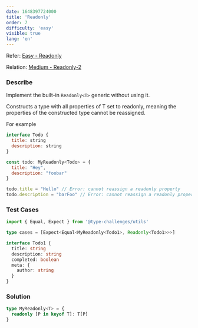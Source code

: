 ```yaml
---
date: 1648397724000
title: 'Readonly'
order: 7
difficulty: 'easy'
visible: true
lang: 'en'
---
```


Refer: [Easy - Readonly](https://github.com/type-challenges/type-challenges/blob/main/questions/00007-easy-readonly/README.md)

Relation: [Medium - Readonly-2](/wraps/type_challenge/8_medium_readonly_2)

### Describe

Implement the built-in `Readonly<T>` generic without using it.

Constructs a type with all properties of T set to readonly, meaning the properties of the constructed type cannot be reassigned.

For example

```javascript
interface Todo {
  title: string
  description: string
}

const todo: MyReadonly<Todo> = {
  title: "Hey",
  description: "foobar"
}

todo.title = "Hello" // Error: cannot reassign a readonly property
todo.description = "barFoo" // Error: cannot reassign a readonly property
```

### Test Cases

```typescript
import { Equal, Expect } from '@type-challenges/utils'

type cases = [Expect<Equal<MyReadonly<Todo1>, Readonly<Todo1>>>]

interface Todo1 {
  title: string
  description: string
  completed: boolean
  meta: {
    author: string
  }
}
```

### Solution

```typescript
type MyReadonly<T> = {
  readonly [P in keyof T]: T[P]
}
```
